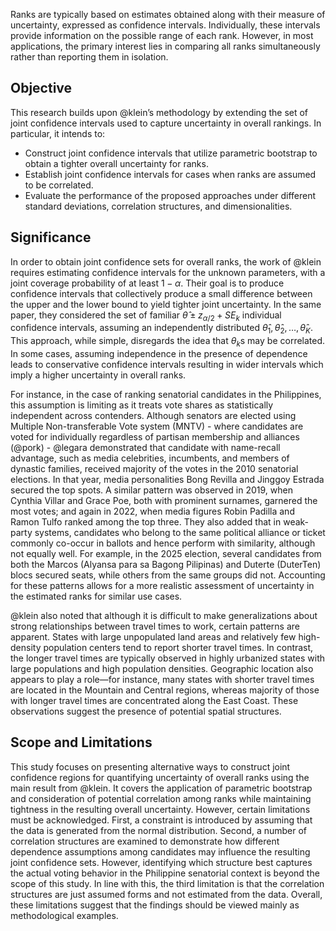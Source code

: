 Ranks are typically based on estimates obtained along with their measure of uncertainty, expressed as confidence intervals. Individually, these intervals provide information on the possible range of each rank. However, in most applications, the primary interest lies in comparing all ranks simultaneously rather than reporting them in isolation. 

## Objective

This research builds upon @klein's methodology by extending the set of joint confidence intervals used to capture uncertainty in overall rankings. In particular, it intends to:

- Construct joint confidence intervals that utilize parametric bootstrap to obtain a tighter overall uncertainty for ranks.
- Establish joint confidence intervals for cases when ranks are assumed to be correlated.
- Evaluate the performance of the proposed approaches under different standard deviations, correlation structures, and dimensionalities.

## Significance

In order to obtain joint confidence sets for overall ranks, the work of @klein requires estimating confidence intervals for the unknown parameters, with a joint coverage probability of at least $1-\alpha$. Their goal is to produce confidence intervals that collectively produce a small difference between the upper and the lower bound to yield tighter joint uncertainty. In the same paper, they considered the set of familiar $\hat{\theta} \pm z_{\alpha/2}+SE_k$ individual confidence intervals, assuming an independently distributed $\hat{\theta}_1, \hat{\theta}_2, \dots, \hat{\theta}_K$. This approach, while simple, disregards the idea that $\theta_k$s may be correlated. In some cases, assuming independence in the presence of dependence leads to conservative confidence intervals resulting in wider intervals which imply a higher uncertainty in overall ranks. 

For instance, in the case of ranking senatorial candidates in the Philippines, this assumption is limiting as it treats vote shares as statistically independent across contenders. Although senators are elected using Multiple Non-transferable Vote system (MNTV) - where candidates are voted for individually regardless of partisan membership and alliances (@pork) - @legara demonstrated that candidate with name-recall advantage, such as media celebrities, incumbents, and members of dynastic families, received majority of the votes in the 2010 senatorial elections. In that year, media personalities Bong Revilla and Jinggoy Estrada secured the top spots. A similar pattern was observed in 2019, when Cynthia Villar and Grace Poe, both with prominent surnames, garnered the most votes; and again in 2022, when media figures Robin Padilla and Ramon Tulfo ranked among the top three. They also added that in weak-party systems, candidates who belong to the same political alliance or ticket commonly co-occur in ballots and hence perform with similarity, although not equally well. For example, in the 2025 election, several candidates from both the Marcos (Alyansa para sa Bagong Pilipinas) and Duterte (DuterTen) blocs secured seats, while others from the same groups did not. Accounting for these patterns allows for a more realistic assessment of uncertainty in the estimated ranks for similar use cases.

@klein also noted that although it is difficult to make generalizations about strong relationships between travel times to work, certain patterns are apparent. States with large unpopulated land areas and relatively few high-density population centers tend to report shorter travel times. In contrast, the longer travel times are typically observed in highly urbanized states with large populations and high population densities. Geographic location also appears to play a role—for instance, many states with shorter travel times are located in the Mountain and Central regions, whereas majority of those with longer travel times are concentrated along the East Coast. These observations suggest the presence of potential spatial structures.

## Scope and Limitations

This study focuses on presenting alternative ways to construct joint confidence regions for quantifying uncertainty of overall ranks using the main result from @klein. It covers the application of parametric bootstrap and consideration of potential correlation among ranks while maintaining tightness in the resulting overall uncertainty. However, certain limitations must be acknowledged. First, a constraint is introduced by assuming that the data is generated from the normal distribution. Second, a number of correlation structures are examined to demonstrate how different dependence assumptions among candidates may influence the resulting joint confidence sets. However, identifying which structure best captures the actual voting behavior in the Philippine senatorial context is beyond the scope of this study. In line with this, the third limitation is that the correlation structures are just assumed forms and not estimated from the data. Overall, these limitations suggest that the findings should be viewed mainly as methodological examples.
 
